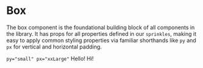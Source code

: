 

<Meta title="Components/Box" component={Box} />

# Box

The box component is the foundational building block of all components in the library. It has props for all properties defined in our `sprinkles`, making it easy to apply common styling properties via familiar shorthands like `py` and `px` for vertical and horizontal padding.

<Canvas>
	<Story name="Padding">
		<Box display="flex" alignItems="center">
			<Box py="small" px="xxLarge">
				<code>py="small" px="xxLarge"</code>
			</Box>
		</Box>
	</Story>
</Canvas>

<Canvas>
	<Story name="Flex">
		<Box display="flex" alignItems="center">
			<Box padding="large">Hello!</Box>
			<Box padding="small" background="purple500" color="white">
				Hi!
			</Box>
		</Box>
	</Story>
</Canvas>

<Props of={Box} />
